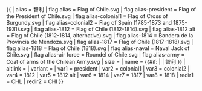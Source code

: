 {{ {{{1<noinclude>|country showdata</noinclude>}}}
| alias = 智利
| flag alias = Flag of Chile.svg
| flag alias-president = Flag of the President of Chile.svg
| flag alias-colonial1  = Flag of Cross of Burgundy.svg
| flag alias-colonial2  = Flag of Spain (1785-1873 and 1875-1931).svg
| flag alias-1812 = Flag of Chile (1812-1814).svg
| flag alias-1812 alt = Flag of Chile (1812-1814, alternative).svg
| flag alias-1814 = Bandera de la Provincia de Mendoza.svg
| flag alias-1817 = Flag of Chile (1817-1818).svg
| flag alias-1818 = Flag of Chile (1818).svg
| flag alias-naval = Naval Jack of Chile.svg
| flag alias-air force = Roundel of Chile.svg
| flag alias-army = Coat of arms of the Chilean Army.svg
| size = {{{size|}}}
| name = {{#if: {{{name|}}} | {{{name|}}} | 智利 }}
| altlink = {{{altlink|}}}
| variant = {{{variant|}}}
<noinclude>
| var1 = president
| var2 = colonial1
| var3 = colonial2
| var4 = 1812
| var5 = 1812 alt 
| var6 = 1814
| var7 = 1817
| var8 = 1818
| redir1 = CHL
| redir2 = CHI
</noinclude>
}}